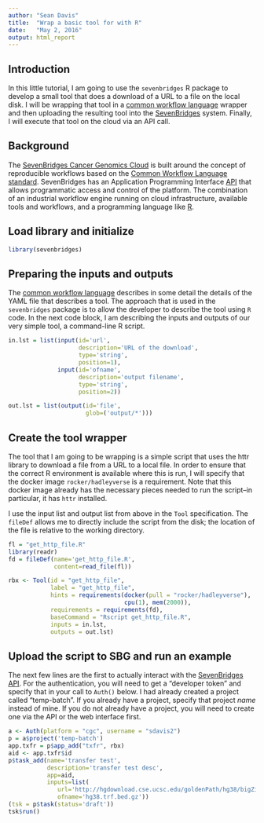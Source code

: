 ```yaml
---
author: "Sean Davis"
title:  "Wrap a basic tool for with R"
date:   "May 2, 2016"
output: html_report
---
```


## Introduction

In this little tutorial, I am going to use the `sevenbridges` R package to develop a small
tool that does a download of a URL to a file on the local disk.  I will be wrapping that tool
in a [common workflow language](http://www.commonwl.org/) wrapper and then uploading the resulting
tool into the [SevenBridges](https://cgc.sevenbridges.com/) system.  Finally, I will execute
that tool on the cloud via an API call.

## Background

The [SevenBridges Cancer Genomics Cloud](https://cgc.sbgenomics.com) is built around the concept of reproducible workflows based
on the [Common Workflow Language standard](http://www.commonwl.org/). SevenBridges has
an Application Programming Interface [API](https://en.wikipedia.org/wiki/Application_programming_interface)
that allows programmatic access and control of the platform. The combination of
an industrial workflow engine running on cloud infrastructure, available tools
and workflows, and a programming language like [R](https://www.r-project.org).

## Load library and initialize

```r
library(sevenbridges)
```

## Preparing the inputs and outputs

The [common workflow language](http://www.commonwl.org/draft-3/UserGuide.html) describes in some detail the 
details of the YAML file that describes a tool. The approach that is used in the `sevenbridges` package
is to allow the developer to describe the tool using `R` code. In the next code block, I am 
describing the inputs and outputs of our very simple tool, a command-line R script.

```r
in.lst = list(input(id='url',
                    description='URL of the download',
                    type='string',
                    position=1),
              input(id='ofname',
                    description='output filename',
                    type='string',
                    position=2))

out.lst = list(output(id='file',
                      glob=('output/*')))
```

## Create the tool wrapper

The tool that I am going to be wrapping is a simple script that uses the httr library
to download a file from a URL to a local file. In order to ensure that the correct R
environment is available where this is run, I will specify that the docker image
`rocker/hadleyverse` is a requirement.  Note that this docker image already has the
necessary pieces needed to run the script--in particular, it has `httr` installed.

I use the input list and output list from above in the `Tool` specification.  The `fileDef`
allows me to directly include the script from the disk; the location of the file is relative
to the working directory.

```r
fl = "get_http_file.R"
library(readr)
fd = fileDef(name='get_http_file.R',
             content=read_file(fl))

rbx <- Tool(id = "get_http_file", 
            label = "get_http_file",
            hints = requirements(docker(pull = "rocker/hadleyverse"), 
                                 cpu(1), mem(2000)),
            requirements = requirements(fd),
            baseCommand = "Rscript get_http_file.R",
            inputs = in.lst,
            outputs = out.lst)
```

## Upload the script to SBG and run an example

The next few lines are the first to actually interact with the [SevenBridges API](http://docs.sevenbridges.com/docs/the-api).
For the authentication, you will need to get a "developer token" and specify that in your call to `Auth()` below. I had
already created a project called "temp-batch".  If you already have a project, specify that project _name_ instead of mine.
If you do not already have a project, you will need to create one via the API or the web interface first.  

```r
a <- Auth(platform = "cgc", username = "sdavis2")
p = a$project('temp-batch')
app.txfr = p$app_add("txfr", rbx)
aid <- app.txfr$id
p$task_add(name='transfer test',
           description='transfer test desc',
           app=aid,
           inputs=list(
              url='http://hgdownload.cse.ucsc.edu/goldenPath/hg38/bigZips/hg38.trf.bed.gz',
              ofname='hg38.trf.bed.gz'))
(tsk = p$task(status='draft'))
tsk$run()

```
